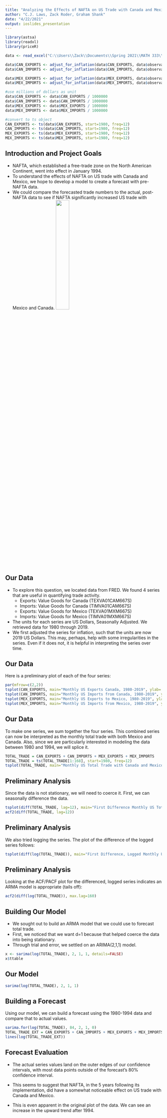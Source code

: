 ```yaml
---
title: "Analyzing the Effects of NAFTA on US Trade with Canada and Mexico"
author: "C.J. Laws, Zack Roder, Graham Shank"
date: "4/22/2021"
output: ioslides_presentation
---
```


```r
library(astsa)
library(readxl)
library(priceR)

data <- read_excel("C:\\Users\\Zack\\Documents\\Spring 2021\\MATH 333\\project\\EXPORTS_IMPORTS_MEX_CAN.xls")

data$CAN_EXPORTS <- adjust_for_inflation(data$CAN_EXPORTS, data$observation_date, "US", to_date=2019)
data$CAN_IMPORTS <- adjust_for_inflation(data$CAN_IMPORTS, data$observation_date, "US", to_date=2019)

data$MEX_EXPORTS <- adjust_for_inflation(data$MEX_EXPORTS, data$observation_date, "US", to_date=2019)
data$MEX_IMPORTS <- adjust_for_inflation(data$MEX_IMPORTS, data$observation_date, "US", to_date=2019)

#use millions of dollars as unit
data$CAN_EXPORTS <- data$CAN_EXPORTS / 1000000 
data$CAN_IMPORTS <- data$CAN_IMPORTS / 1000000
data$MEX_EXPORTS <- data$MEX_EXPORTS / 1000000
data$MEX_IMPORTS <- data$MEX_IMPORTS / 1000000

#convert to ts object
CAN_EXPORTS <- ts(data$CAN_EXPORTS, start=1980, freq=12)
CAN_IMPORTS <- ts(data$CAN_IMPORTS, start=1980, freq=12)
MEX_EXPORTS <- ts(data$MEX_EXPORTS, start=1980, freq=12)
MEX_IMPORTS <- ts(data$MEX_IMPORTS, start=1980, freq=12)
```

## Introduction and Project Goals
- NAFTA, which established a free-trade zone on the North American Continent, went into effect in January 1994.
- To understand the effects of NAFTA on US trade with Canada and Mexico, we hope to develop a model to create a forecast with pre-NAFTA data.
- We could compare the forecasted trade numbers to the actual, post-NAFTA data to see if NAFTA significantly increased US trade with Mexico and Canada.
![](NAFTA_logo.svg){width=30%}

## Our Data
- To explore this question, we located data from FRED. We found 4 series that are useful in quantifying trade activity.
  + Exports: Value Goods for Canada (TEXVA01CAM667S)
  + Imports: Value Goods for Canada (TIMVA01CAM667S)
  + Exports: Value Goods for Mexico (TEXVA01MXM667S)
  + Imports: Value Goods for Mexico (TIMVA01MXM667S)
- The units for each series are US Dollars, Seasonally Adjusted. We retrieved data for 1980 through 2019.
- We first adjusted the series for inflation, such that the units are now 2019 US Dollars. This may, perhaps, help with some irregularities in the series. Even if it does not, it is helpful in interpreting the series over time.

## Our Data
Here is a preliminary plot of each of the four series:
```r
par(mfrow=c(2,2))
tsplot(CAN_EXPORTS, main="Monthly US Exports Canada, 1980-2019", ylab= "2019 US Dollars, Millions", xlab="Year")
tsplot(CAN_IMPORTS, main="Monthly US Imports from Canada, 1980-2019", ylab= "2019 US Dollars, Millions", xlab="Year")
tsplot(MEX_EXPORTS, main="Monthly US Exports to Mexico, 1980-2019", ylab= "2019 US Dollars, Millions", xlab="Year")
tsplot(MEX_IMPORTS, main="Monthly US Imports from Mexico, 1980-2019", ylab= "2019 US Dollars, Millions", xlab="Year")
```

## Our Data
To make one series, we sum together the four series. This combined series can now be interpreted as the monthly total trade with both Mexico and Canada. Also, since we are particularly interested in modeling the data between 1980 and 1994, we will splice it.
```r
TOTAL_TRADE = CAN_EXPORTS + CAN_IMPORTS + MEX_EXPORTS + MEX_IMPORTS
TOTAL_TRADE = ts(TOTAL_TRADE[1:168], start=1980, freq=12)
tsplot(TOTAL_TRADE, main="Monthly US Total Trade with Canada and Mexico, 1980-1994", ylab="2019 US Dollars, Millions", xlab="Year")
```

## Preliminary Analysis
Since the data is not stationary, we will need to coerce it. First, we can seasonally difference the data.
```r
tsplot(diff(TOTAL_TRADE, lag=12), main="First Difference Monthly US Total Trade with Canada and Mexico, 1980-1994", ylab="2019 US Dollars, Millions", xlab="Year")
acf2(diff(TOTAL_TRADE, lag=12))
```

## Preliminary Analysis
We also tried logging the series. The plot of the difference of the logged series follows:
```r
tsplot(diff(log(TOTAL_TRADE)), main="First Difference, Logged Monthly US Total Trade with Canada and Mexico, 1980-1994", ylab="Change in percent change, 2019 US Dollars", xlab="Year")
```

## Preliminary Analysis
Looking at the ACF/PACF plot for the differenced, logged series indicates an ARMA model is appropriate (tails off):
```r
acf2(diff(log(TOTAL_TRADE)), max.lag=160)
```

## Building Our Model
- We sought out to build an ARMA model that we could use to forecast total trade.
- First, we noticed that we want d=1 because that helped coerce the data into being stationary.
- Through trial and error, we settled on an ARIMA(2,1,1) model.

```r
x <- sarima(log(TOTAL_TRADE), 2, 1, 1, details=FALSE)
x$ttable
```

## Our Model
```r
sarima(log(TOTAL_TRADE), 2, 1, 1)
```

## Building a Forecast
Using our model, we can build a forecast using the 1980-1994 data and compare that to actual values.
```r
sarima.for(log(TOTAL_TRADE), 84, 2, 1, 0)
TOTAL_TRADE_EXT = CAN_EXPORTS + CAN_IMPORTS + MEX_EXPORTS + MEX_IMPORTS
lines(log(TOTAL_TRADE_EXT))
```

## Forecast Evaluation
- The actual series values land on the outer edges of our confidence intervals, with most data points outside of the forecast's 80% confidence interval.

- This seems to suggest that NAFTA, in the 5 years following its implementation, did have a somewhat noticeable effect on US trade with Canada and Mexico. 

- This is even apparent in the original plot of the data. We can see an increase in the upward trend after 1994.

